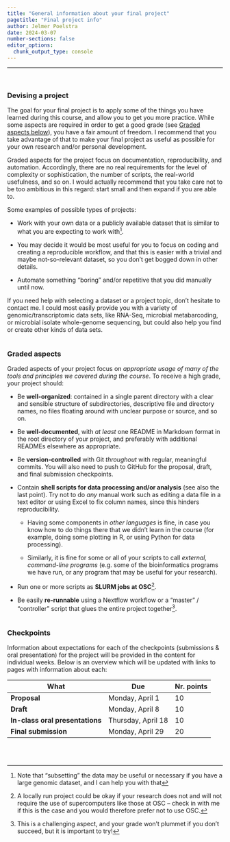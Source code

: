 ```yaml
---
title: "General information about your final project"
pagetitle: "Final project info"
author: Jelmer Poelstra
date: 2024-03-07
number-sections: false
editor_options: 
  chunk_output_type: console
---
```


-----

<br>

### Devising a project

The goal for your final project is to apply some of the things you have learned
during this course, and allow you to get you more practice.
While some aspects are required in order to get a good grade
(see [Graded aspects below](#graded-aspects)), you have a fair amount of freedom.
I recommend that you take advantage of that to make your final project as useful
as possible for your own research and/or personal development.

Graded aspects for the project focus on documentation, reproducibility, and automation.
Accordingly, there are no real requirements for the level of complexity
or sophistication, the number of scripts, the real-world usefulness, and so on.
I would actually recommend that you take care not to be too ambitious in this regard:
start small and then expand if you are able to.

Some examples of possible types of projects:

- Work with your own data or a publicly available dataset that is similar to what
  you are expecting to work with^[
  Note that "subsetting" the data may be useful or necessary if you have a large genomic dataset,
  and I can help you with that].

- You may decide it would be most useful for you to focus on coding and creating a
  reproducible workflow,
  and that this is easier with a trivial and maybe not-so-relevant dataset,
  so you don't get bogged down in other details.

- Automate something "boring" and/or repetitive that you did manually until now.

If you need help with selecting a dataset or a project topic, don't hesitate to contact me.
I could most easily provide you with a variety of genomic/transcriptomic data sets,
like RNA-Seq, microbial metabarcoding, or microbial isolate whole-genome sequencing,
but could also help you find or create other kinds of data sets.

<hr style="height:1pt; visibility:hidden;" />

### Graded aspects

Graded aspects of your project focus on
_appropriate usage of many of the tools and principles we covered during the course_.
To receive a high grade, your project should:

- Be **well-organized**: contained in a single parent directory with a clear and
  sensible structure of subdirectories, descriptive file and directory names,
  no files floating around with unclear purpose or source, and so on.

- Be **well-documented**, with *at least* one README in Markdown format in the root
  directory of your project, and preferably with additional READMEs elsewhere as appropriate.

- Be **version-controlled** with Git *throughout* with regular, meaningful commits.
  You will also need to push to GitHub for the proposal, draft, and final submission checkpoints.

- Contain **shell scripts for data processing and/or analysis** (see also the last point).
  Try not to do *any* manual work such as editing a data file in a text editor
  or using Excel to fix column names, since this hinders reproducibility.
  
  - Having some components in *other languages* is fine,
    in case you know how to do things there that we didn't learn in the course
    (for example, doing some plotting in R, or using Python for data processing).
    
  - Similarly, it is fine for some or all of your scripts to call *external, command-line programs*
    (e.g. some of the bioinformatics programs we have run, or any program
    that may be useful for your research).
    
- Run one or more scripts as **SLURM jobs at OSC**^[
  A locally run project could be okay if your research does not and will not
  require the use of supercomputers like those at OSC -- check in with me if this
  is the case and you would therefore prefer not to use OSC.].

- Be easily **re-runnable** using a Nextflow workflow or a "master" / "controller" script
  that glues the entire project together^[
  This is a challenging aspect, and your grade won't plummet if you don't
  succeed, but it is important to try!].

<hr style="height:1pt; visibility:hidden;" />

### Checkpoints

Information about expectations for each of the checkpoints (submissions & oral presentation)
for the project will be provided in the content for individual weeks.
Below is an overview which will be updated with links to pages with information about each:

| What      | Due   | Nr. points |
|--------|--------|------------|
**Proposal**  | Monday, April 1   | 10 |
**Draft**     | Monday, April 8   | 10 |
**In-class oral presentations** |Thursday, April 18   | 10 |
**Final submission** | Monday, April 29        | 20 |

<br><br>

